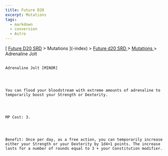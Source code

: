 ```yaml
---
title: Future D20
excerpt: Mutations
tags:
  - markdown
  - conversion
  - Astro
---
```







[
[Future D20 SRD]( / ) > Mutations
     ](-index)
     >
     [
      Future d20 SRD
     ](future-d20-srd-index)
     >
     [
      Mutations
     ](future-d20-srd-mutations-index)
     > Adrenaline Jolt
    




## 
    Adrenaline Jolt [MINOR]
   



    You can flood your bloodstream with extreme amounts of adrenaline to temporarily boost your Strength or Dexterity.
   



    MP Cost: 3.
   



    Benefit: Once per day, as a free action, you can temporarily increase either your Strength or your Dexterity by 1d4+1 points. The increase lasts for a number of rounds equal to 3 + your Constitution modifier.
   





